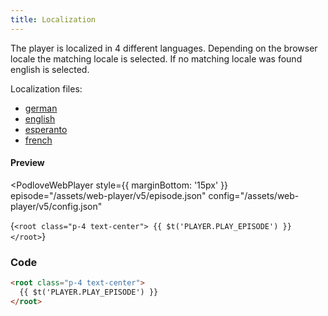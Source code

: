 ```yaml
---
title: Localization
---
```



The player is localized in 4 different languages. Depending on the browser locale the matching locale is selected. If no matching locale was found english is selected.

Localization files:

* [german](https://github.com/podlove/podlove-ui/blob/development/apps/player/lang/de.json)
* [english](https://github.com/podlove/podlove-ui/blob/development/apps/player/lang/en.json)
* [esperanto](https://github.com/podlove/podlove-ui/blob/development/apps/player/lang/en.json)
* [french](https://github.com/podlove/podlove-ui/blob/development/apps/player/lang/fr.json)

#### Preview

<PodloveWebPlayer style={{ marginBottom: '15px' }}
  episode="/assets/web-player/v5/episode.json"
  config="/assets/web-player/v5/config.json"
>
  {`
  <root class="p-4 text-center">
    {{ $t('PLAYER.PLAY_EPISODE') }}
  </root>
  `}
</PodloveWebPlayer>

### Code

```html
<root class="p-4 text-center">
  {{ $t('PLAYER.PLAY_EPISODE') }}
</root>
```
